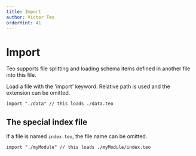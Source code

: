 ```yaml
---
title: Import
author: Victor Teo
orderHint: 41
---
```



# Import

Teo supports file splitting and loading schema items defined in another file 
into this file.

Load a file with the 'import' keyword. Relative path is used and the extension
can be omitted.

```teo
import "./data" // this loads ./data.teo
```

## The special index file

If a file is named `index.teo`, the file name can be omitted.

```teo
import "./myModule" // this loads ./myModule/index.teo
```

<PrevNext />
